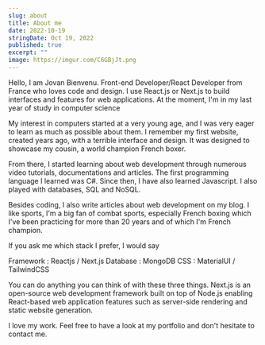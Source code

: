 ```yaml
---
slug: about
title: About me
date: 2022-10-19
stringDate: Oct 19, 2022
published: true
excerpt: ""
image: https://imgur.com/C6GBjJt.png
---
```


Hello, I am Jovan Bienvenu. Front-end Developer/React Developer from France who loves code and design. I use React.js or Next.js to build interfaces and features for web applications. At the moment, I'm in my last year of study in computer science

My interest in computers started at a very young age, and I was very eager to learn as much as possible about them. I remember my first website, created years ago, with a terrible interface and design. It was designed to showcase my cousin, a world champion French boxer.

From there, I started learning about web development through numerous video tutorials, documentations and articles. The first programming language I learned was C#. Since then, I have also learned Javascript. I also played with databases, SQL and NoSQL.

Besides coding, I also write articles about web development on my blog. I like sports, I'm a big fan of combat sports, especially French boxing which I've been practicing for more than 20 years and of which I'm French champion.

If you ask me which stack I prefer, I would say

Framework : Reactjs / Next.js
Database : MongoDB
CSS : MaterialUI / TailwindCSS

You can do anything you can think of with these three things. Next.js is an open-source web development framework built on top of Node.js enabling React-based web application features such as server-side rendering and static website generation.

I love my work. Feel free to have a look at my portfolio and don't hesitate to contact me.
